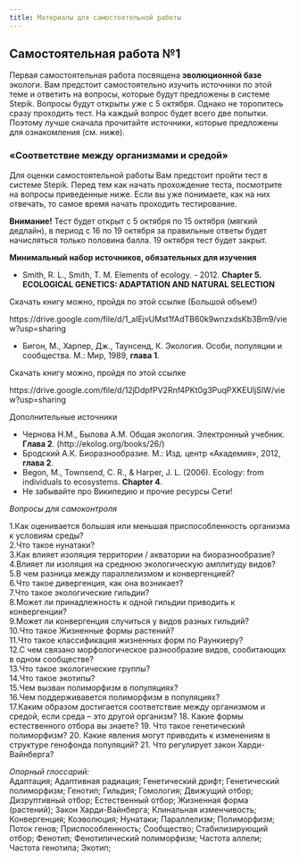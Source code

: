 ```yaml
---
title: Материалы для самостоятельной работы
---
```


## Самостоятельная работа №1

Первая самостоятельная работа посвящена **эволюционной базе** экологи. Вам предстоит самостоятельно изучить источники по этой теме и ответить на вопросы, которые будут предложены в системе Stepik. Вопросы будут открыты уже с 5 октября. Однако не торопитесь сразу проходить тест. На каждый вопрос будет всего две попытки. Поэтому лучше сначала прочитайте источники, которые предложены для ознакомления (см. ниже).  



### «Соответствие между организмами и средой»

Для оценки самостоятельной работы Вам предстоит пройти тест в системе Stepik. Перед тем как начать прохождение теста, посмотрите на вопросы приведенные ниже. Если вы уже понимаете, как на них отвечать, то самое время начать проходить тестирование. 

**Внимание!**
Тест будет открыт с 5 октября по 15 октября (мягкий дедлайн), в период с 16 по 19 октября за правильные ответы будет начисляться только половина балла. 19 октября тест будет закрыт.  

**Минимальный набор источников, обязательных для изучения**      

- Smith, R. L., Smith, T. M. Elements of ecology. - 2012. **Chapter 5. ECOLOGICAL GENETICS: ADAPTATION AND NATURAL SELECTION**

Скачать книгу можно, пройдя по этой ссылке (Большой объем!)

https://drive.google.com/file/d/1_aIEjvUMst1fAdTB60k9wnzxdsKb3Bm9/view?usp=sharing

- Бигон, М., Харпер, Дж., Таунсенд, К. Экология. Особи, популяции и сообщества. М.: Мир, 1989, **глава 1**.     

Скачать книгу можно, пройдя по этой ссылке 

https://drive.google.com/file/d/12jDdpfPV2Rnf4PKt0g3PuqPXKEUljSIW/view?usp=sharing



Дополнительные источники

- Чернова Н.М., Былова А.М. Общая экология. Электронный учебник. **Глава 2**. (http://ekolog.org/books/26/)     
- Бродский А.К. Биоразнообразие. М.: Изд. центр «Академия», 2012, **глава 2**.      
- Begon, M., Townsend, C. R., & Harper, J. L. (2006). Ecology: from individuals to ecosystems. **Chapter 4**.     
- Не забывайте про Википедию и прочие ресурсы Сети!    



*Вопросы для самоконтроля*  

1.Как оценивается большая или меньшая приспособленность организма к условиям среды?    
2.Что такое нунатаки?    
3.Как влияет изоляция территории / акватории на биоразнообразие?    
4.Влияет ли изоляция на среднюю экологическую амплитуду видов?    
5.В чем разница между параллелизмом и конвергенцией?    
6.Что такое дивергенция, как она возникает?    
7.Что такое экологические гильдии?    
8.Может ли принадлежность к одной гильдии приводить к конвергенции?    
9.Может ли конвергенция случиться у видов разных гильдий?    
10.Что такое Жизненные формы растений?    
11.Что такое классификация жизненных форм по Раункиеру?   
12.С чем связано морфологическое разнообразие видов, сообитающих в одном сообществе?    
13.Что такое экологические группы?    
14.Что такое экотипы?    
15.Чем вызван полиморфизм в популяциях?    
16.Чем поддерживавется полиморфизм в популяциях?     
17.Каким образом достигается соответствие между организмом и средой, если среда – это другой организм?
18. Какие формы естественного отбора вы знаете?
19. Что такое генетический полиморфизм?
20. Какие явления могут приводить к изменениям в структуре генофонда популяций?
21. Что регулирует закон Харди-Вайнберга?


*Опорный глоссарий:*    
Адаптация; Адаптивная радиация; Генетический дрифт; Генетический полиморфизм; Генотип; Гильдия; Гомология; Движущий отбор; Дизруптивный отбор; Естественный отбор; Жизненная форма (растений); Закон Харди-Вайнберга; Клинальная изменчивость; Конвергенция; Коэволюция; Нунатаки; Параллелизм; Полиморфизм; Поток генов; Приспособленность; Сообщество; Стабилизирующий отбор; Фенотип; Фенотипический полиморфизм; Частота аллели; Частота генотипа; Экотип; 





<!-- ## Самостоятельная работа №2 -->


<!-- ### «Многообразие жизненных циклов» -->

<!-- Для оценки самостоятельной работы Вам предстоит пройти тест в системе Stepik. Перед тем как начать прохождение теста, посмотрите на вопросы приведенные ниже. Если вы уже понимаете, как на них отвечать, то самое время начать проходить тестирование.  -->

<!-- **Внимание!** -->
<!-- Тест будет открыт с 18 октября по 28 октября (мягкий дедлайн), в период с 28 по 29 октября за правильные ответы будет начисляться только половина балла. 30 октября тест будет закрыт.   -->

<!-- **Минимальный набор источников, обязательных для изучения**       -->

<!-- - Бигон, М., Харпер, Дж., Таунсенд, К. Экология. Особи, популяции и сообщества. М.: Мир, 1989, **глава 14**.      -->

<!-- - Бродский А.К. Биоразнообразие. М.: Изд. центр «Академия», 2012, **глава 8**. -->

<!-- - Begon, M., Townsend, C. R., & Harper, J. L. (2006). Ecology: from individuals to ecosystems. **Chapter 14**.      -->

<!-- - Не забывайте про Википедию и прочие ресурсы Сети!     -->



<!-- *Вопросы для самоконтроля*   -->
<!-- 1.Что такое репродуктивные траты? Как их измерить?    -->
<!-- 2.Как бывают отклонения от теоретически ожидаемых эффектов r- / K-отбора.    -->
<!-- 3.Есть ли какая-либо связь между цикличностью размножения и интенсивностью заботы о потомстве?    -->
<!-- 4.Что такое остаточная репродуктивная ценность и как она меняется с возрастом при разном состоянии популяции?     -->
<!-- 5.Как репродуктивная связана с качеством питания особи?     -->
<!-- 6.Какие демографические эффекты может иметь «отсрочка размножения»?    -->
<!-- 7.Каково соотношение типов естественного отбора (r- / K-отбор) и жизненных стратегий Раменского-Грайма?     -->
<!-- 8.Каков условия r-отбора?    -->
<!-- 9.Каков условия К-отбора?     -->
<!-- 10.Аллометрические зависимости: как они влияют на рождаемость и смертность?     -->

<!-- *Опорный глоссарий:*     -->
<!-- K-Стратеги, r-селективная среда, r-Стратеги, Выживаемость, Жизненные циклы, Изолированные местообитания, Классификация Грайма., Конкуренты, К-селективныя среда, Моноцикличность, Неизменные местообитания, Непрерывные местообитания, Остаточная репродуктивная ценность, Плодовитость, Полицикличность, Пятнистые местообитания, Размеры, Размножение, Репродуктивная ценность, репродуктивное усилие, Рудералы, Сезонные местообитания, Скорость роста и развития, Сома, Стресс-толеранты, Текущий репродуктивный выход, Эфемерные местообитания -->


<!-- ## Самостоятельная работа №3 -->

<!-- Для оценки самостоятельной работы Вам предстоит пройти тест в системе Stepik. Перед тем как начать прохождение теста, посмотрите на вопросы приведенные ниже. Если вы уже понимаете, как на них отвечать, то самое время начать проходить тестирование.  -->

<!-- ### Биогеохимические циклы -->



<!-- **Внимание!** -->
<!-- Тест будет открыт с 1 ноября по 11 ноября (мягкий дедлайн), в период с 12 по 13 ноября за правильные ответы будет начисляться только половина балла. 14 ноября (в 00:00) тест будет закрыт.   -->


<!-- **Минимальный набор источников, обязательных для изучения**     -->

<!-- - [Одум Ю. Экология: в двух томах. М.: Мир, 1986. Т. 1. 328 с. **Глава 4**](Literature//Ю.Одум - Экология (1) .djvu) -->
<!-- - [Бигон М., Харпер Дж., Таунсенд К. Экология. Особи, популяции и сообщества: в двух томах. М.: Мир, 1989. Т. 2. 477 с. **Глава 17.5**](Literature/bigon_m___harper_dzh___taunsend_k__yekologija__osobi__populj(2).djvu) -->
<!-- - [Еськов К.Ю. История Земли и жизни на ней. М.: Изд-во НЦ ЭНАС, 2004. 312 с. **Глава 4**](Literature/eskov2008_udivit_paleontol.djvu) -->
<!-- - [Видеозапись лекции К. Ю. Еськова, посвященной происхождению жизни](https://www.youtube.com/watch?v=ylAOzdXEbaA) -->
<!-- - Не забывайте про Википедию и прочие ресурсы Сети! Но не забывайте и про критический настрой при чтении сетевых ресурсов!     -->


<!-- *Вопросы для самоконтроля* -->

<!-- Применим ли принцип дарвиновского естественного отбора для неживых (химических) систем?    -->
<!-- Что такое автокаталитические циклы?    -->
<!-- Каковы стадии абиогенного происхождения живых систем, согласно биогеохимической концепции происхождения жизни?     -->
<!-- Что такое блочная модель круговорота?    -->
<!-- Как устроены круговороты основных элементов, необходимых для существования живых систем (C, N, P, S, O, H)?     -->
<!-- Что такое первичная и вторичная продукция?    -->
<!-- Что такое валовая и чистая первичная продукция?    -->




<!-- *Опорный глоссарий:* -->

<!-- Абиогенез; Автокаталитические циклы; Автотрофы; Азотфиксирующие бактерии; Биогеохимические циклы; Блочная модель круговорота; Валовая продукция; Вторичная продукция; Гетеротрофы; Денитрифицирующие бактерии; Дыхание; Консументы; Коэффициент рециркуляции; Нитратные бактерии; Нитритные бактерии; Обменный фонд круговорота; Протометаболические системы; Редуценты; Резервный фонд круговорота; Цикл азота; Цикл серы; Цикл углерода; Цикл фосфора; Чистая первичная продукция; Эвтрофикация; Энтропия -->

